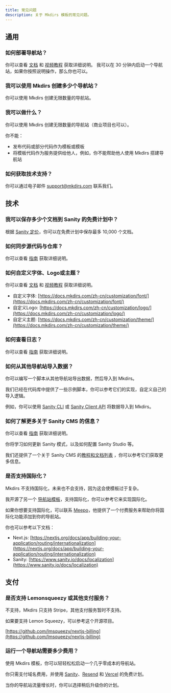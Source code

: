 ```yaml
---
title: 常见问题
description: 关于 Mkdirs 模板的常见问题。
---
```



## 通用

### 如何部署导航站？

你可以查看 [文档](https://docs.mkdirs.com) 和 [视频教程](https://youtube.com/@MkdirsHQ) 获取详细说明。
我可以在 30 分钟内启动一个导航站，如果你按照说明操作，那么你也可以。

### 我可以使用 Mkdirs 创建多少个导航站？

你可以使用 Mkdirs 创建无限数量的导航站。

### 我可以做什么？

你可以使用 Mkdirs 创建无限数量的导航站（商业项目也可以）。

你不能：
- 发布代码或部分代码作为模板或模板
- 将模板代码作为服务提供给他人，例如，你不能帮助他人使用 Mkdirs 搭建导航站

### 如何获取技术支持？

你可以通过电子邮件 [support@mkdirs.com](mailto:support@mkdirs.com) 联系我们。

## 技术

### 我可以保存多少个文档到 Sanity 的免费计划中？

根据 [Sanity 定价](https://www.sanity.io/pricing)，你可以在免费计划中保存最多 10,000 个文档。

### 如何同步源代码与仓库？

你可以查看 [指南](https://docs.mkdirs.com/guide/develop/#how-to-sync-the-code) 获取详细说明。

### 如何自定义字体、Logo或主题？

你可以查看 [文档](https://docs.mkdirs.com/zh-cn) 和 [视频教程](https://youtube.com/@MkdirsHQ) 获取详细说明。

- 自定义字体: [https://docs.mkdirs.com/zh-cn/customization/font/](https://docs.mkdirs.com/zh-cn/customization/font/)
- 自定义Logo: [https://docs.mkdirs.com/zh-cn/customization/logo/](https://docs.mkdirs.com/zh-cn/customization/logo/)
- 自定义主题: [https://docs.mkdirs.com/zh-cn/customization/theme/](https://docs.mkdirs.com/zh-cn/customization/theme/)

### 如何查看日志？

你可以查看 [指南](https://docs.mkdirs.com/zh-cn/guide/develop/#how-to-find-the-logs) 获取详细说明。

### 如何从其他导航站导入数据？

你可以编写一个脚本从其他导航站导出数据，然后导入到 Mkdirs。

我们已经在代码库中提供了一些示例脚本，你可以参考它们的实现，自定义自己的导入逻辑。

例如，你可以使用 [Sanity CLI](https://www.sanity.io/docs/cli-reference) 或 [Sanity Client API](https://www.sanity.io/docs/js-client) 将数据导入到 Mkdirs。

### 如何了解更多关于 Sanity CMS 的信息？

你可以查看 [指南](https://docs.mkdirs.com/guide/sanity/) 获取详细说明。

你将学习如何更新 Sanity 模式，以及如何配置 Sanity Studio 等。

我们还提供了一个关于 Sanity CMS 的[教程和文档列表](https://docs.mkdirs.com/guide/sanity/#further-reading) ，你可以参考它们获取更多信息。

### 是否支持国际化？

Mkdirs 不支持国际化，未来也不会支持，因为这会使模板过于复杂。

我开源了另一个 [导航站模板](https://github.com/javayhu/free-directory-boilerplate)，支持国际化，你可以参考它来实现国际化。

如果你想要支持国际化，可以联系 [Meepo](mailto:meepo.hyper@gmail.com)，他提供了一个付费服务来帮助你将国际化功能添加到你的导航站。

你也可以参考以下文档：

- Next.js: [https://nextjs.org/docs/app/building-your-application/routing/internationalization](https://nextjs.org/docs/app/building-your-application/routing/internationalization)
- Sanity: [https://www.sanity.io/docs/localization](https://www.sanity.io/docs/localization)

## 支付

### 是否支持 Lemonsqueezy 或其他支付服务？

不支持，Mkdirs 只支持 Stripe，其他支付服务暂时不支持。

如果要支持 Lemon Squeezy，可以参考这个开源项目。

[https://github.com/lmsqueezy/nextjs-billing](https://github.com/lmsqueezy/nextjs-billing)

### 运行一个导航站需要多少费用？

使用 Mkdirs 模板，你可以轻轻松松启动一个几乎零成本的导航站。

你只需支付域名费用，并使用 [Sanity](https://www.sanity.io/pricing)、[Resend](https://resend.com/pricing) 和 [Vercel](https://vercel.com/pricing) 的免费计划。

当你的导航站流量增长时，你可以选择稍后升级你的计划。


